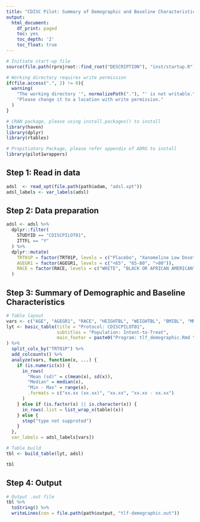 ```yaml
---
title: "CDISC Pilot: Summary of Demographic and Baseline Characteristics"
output:
  html_document:
    df_print: paged
    toc: yes
    toc_depth: '2'
    toc_float: true
---
```


```r
# Initiate start-up file
source(file.path(rprojroot::find_root("DESCRIPTION"), "inst/startup.R"))
```

```r
# Working directory requires write permission
if(file.access(".", 2) != 0){
  warning(
    "The working directory '", normalizePath("."), "' is not writable.\n",
    "Please change it to a location with write permission."
  )
}
```

```r
# CRAN package, please using install.packages() to install
library(haven) 
library(dplyr)
library(rtables)

# Propitiatory Package, please refer appendix of ADRG to install 
library(pilot1wrappers)
```

## Step 1: Read in data

```r
adsl  <- read_xpt(file.path(path$adam, "adsl.xpt")) 
adsl_labels <- var_labels(adsl)
```

## Step 2: Data preparation
```r
adsl <- adsl %>%
  dplyr::filter(
    STUDYID == "CDISCPILOT01",
    ITTFL == "Y"
  ) %>%
  dplyr::mutate(
    TRT01P = factor(TRT01P, levels = c("Placebo", "Xanomeline Low Dose",  "Xanomeline High Dose")),
    AGEGR1 = factor(AGEGR1, levels = c("<65", "65-80", ">80")),
    RACE = factor(RACE, levels = c("WHITE", "BLACK OR AFRICAN AMERICAN", "AMERICAN INDIAN OR ALASKA NATIVE"))
  ) 
```

## Step 3: Summary of Demographic and Baseline Characteristics 
```r
# Table layout
vars <- c("AGE", "AGEGR1", "RACE", "HEIGHTBL", "WEIGHTBL", "BMIBL", "MMSETOT")
lyt <- basic_table(title = "Protocol: CDISCPILOT01",
                   subtitles = "Population: Intent-to-Treat",
                   main_footer = paste0("Program: tlf_demographic.Rmd \n" , Sys.time())
) %>%
  split_cols_by("TRT01P") %>%
  add_colcounts() %>%
  analyze(vars, function(x, ...) {
    if (is.numeric(x)) {
      in_rows(
        "Mean (sd)" = c(mean(x), sd(x)),
        "Median" = median(x),
        "Min - Max" = range(x),
        .formats = c("xx.xx (xx.xx)", "xx.xx", "xx.xx - xx.xx")
      )
    } else if (is.factor(x) || is.character(x)) {
      in_rows(.list = list_wrap_x(table)(x))
    } else {
      stop("type not supproted")
    }
  },
  var_labels = adsl_labels[vars])

# Table build
tbl <- build_table(lyt, adsl)

tbl
```
 
## Step 4: Output

```r
# Output .out file 
tbl %>%
  toString() %>%
  writeLines(con = file.path(path$output, "tlf-demographic.out"))
```




